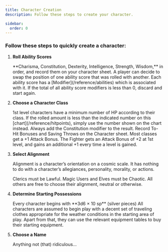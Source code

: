 ```yaml
---
title: Character Creation
description: Follow these steps to create your character.

sidebar:
  order: 0
---
```



### Follow these steps to quickly create a character:

<Steps>

1. **Roll Ability Scores**

   <Tabs>
     <TabItem label="Roll 3d6 for each ability">
       **Charisma, Constitution, Dexterity, Intelligence, Strength, Wisdom,** in order, and record them on your
       character sheet. A player can decide to swap the position of one ability score that was rolled with another.
     </TabItem>
     <TabItem label="Note modifiers">
       Each ability score has a [Modifier](/reference/abilities) which is associated with it.
     </TabItem>
     <TabItem label="Is the Character suitable?">
       If the total of all ability score modifiers is less than 0, discard and start again.
     </TabItem>
   </Tabs>

2. **Choose a Character Class**

   <Tabs>
     <TabItem label="Classes">
       <Badge text="Cleric" size="small" variant="note" />
       <Badge text="Fighter" size="small" />
       <Badge text="Magic User" size="small" variant="tip" />
       <Badge text="Specialist" size="small" variant="caution" />
       <Badge text="Dwarf" size="small" />
       <Badge text="Elf" size="small" variant="success" />
       <Badge text="Halfling" size="small" variant="note" />
     </TabItem>
     <TabItem label="Determine Hit Points">
       1st level characters have a minimum number of HP according to their class. If the rolled amount is less than the
       indicated number on this [chart](/reference/hitpoints), simply use the number shown on the chart instead. Always
       add the Constitution modifier to the result.
     </TabItem>
     <TabItem label="Record modifiers & Saving Throws">
       Record To-Hit Bonuses and Saving Throws on the Character sheet. Most classes get a +1 Attack Bonus. The Fighter
       gets an Attack Bonus of +2 at 1st level, and gains an additional +1 every time a level is gained.
     </TabItem>
   </Tabs>

3. **Select Alignment**

   Alignment is a character’s orientation on a cosmic scale. It has nothing to do with a character’s allegiances,
   personality, morality, or actions.

   <Tabs>
     <TabItem label="Lawful">Clerics must be Lawful.</TabItem>
     <TabItem label="Chaotic">Magic Users and Elves must be Chaotic.</TabItem>
     <TabItem label="Neutral">All others are free to choose their alignment, neutral or otherwise.</TabItem>
   </Tabs>

4. **Determine Starting Possessions**

   <Tabs>
     <TabItem label="Roll money">Every character begins with **3d6 × 10 sp** (silver pieces)</TabItem>
     <TabItem label="Buy equipment">
       All characters are assumed to begin play with a decent set of traveling clothes appropriate for the weather
       conditions in the starting area of play. Apart from that, they can use the relevant equipment tables to buy their
       starting equipment.
     </TabItem>
   </Tabs>

5. **Choose a Name**

   Anything not (that) ridiculous...

</Steps>
